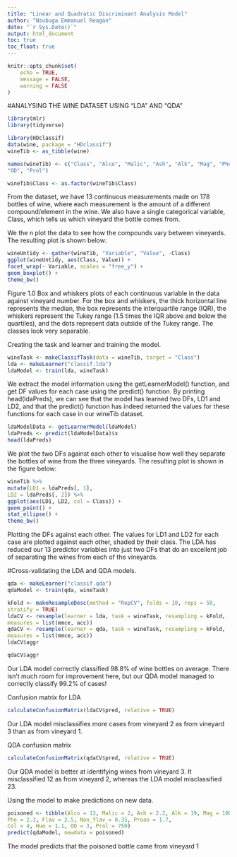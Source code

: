 ---
title: "Linear and Quadratic Discriminant Analysis Model"
author: "Nsubuga Emmanuel Reagan"
date: "`r Sys.Date()`"
output: html_document
toc: true
toc_float: true
---

```{r setup, include=FALSE}
knitr::opts_chunk$set(
	echo = TRUE,
	message = FALSE,
	warning = FALSE
)
```

#ANALYSING THE WINE DATASET USING "LDA" AND "QDA"

<!--# loading packages -->

```{r echo=FALSE, message=FALSE, warning=FALSE}
library(mlr)
library(tidyverse)
```

<!--# loading and exploring the wine dataset -->

```{r echo=FALSE, message=FALSE, warning=FALSE}
library(HDclassif)
data(wine, package = "HDclassif")
wineTib <- as_tibble(wine)
```

<!--# Cleaning the dataset -->

```{r echo=FALSE, message=FALSE, warning=FALSE}
names(wineTib) <- c("Class", "Alco", "Malic", "Ash", "Alk", "Mag", "Phe", "Flav", "Non_flav", "Proan", "Col", "Hue",
"OD", "Prol")

wineTib$Class <- as.factor(wineTib$Class)
```

From the dataset, we have 13 continuous measurements made on 178 bottles of wine, where each measurement is the amount of a different compound/element in the wine. We also have a single categorical variable, Class, which tells us which vineyard the bottle comes from.

We the n plot the data to see how the compounds vary between vineyards. The resulting plot is shown below:

<!--# Creating untidy tibble for plotting -->

```{r echo=FALSE, message=FALSE, warning=FALSE}
wineUntidy <- gather(wineTib, "Variable", "Value", -Class)
ggplot(wineUntidy, aes(Class, Value)) +
facet_wrap(~ Variable, scales = "free_y") +
geom_boxplot() +
theme_bw()
```

Figure 1.0 Box and whiskers plots of each continuous variable in the data against vineyard number. For the box and whiskers, the thick horizontal line represents the median, the box represents the interquartile range (IQR), the whiskers represent the Tukey range (1.5 times the IQR above and below the quartiles), and the dots represent data outside of the Tukey range. The classes look very separable.

Creating the task and learner and training the model.

```{r echo=FALSE, message=FALSE, warning=FALSE}
wineTask <- makeClassifTask(data = wineTib, target = "Class")
lda <- makeLearner("classif.lda")
ldaModel <- train(lda, wineTask)
```

We extract the model information using the getLearnerModel() function, and get DF values for each case using the predict() function. By printing head(ldaPreds), we can see that the model has learned two DFs, LD1 and LD2, and that the predict() function has indeed returned the values for these functions for each case in our wineTib dataset.

```{r echo=FALSE, message=FALSE, warning=FALSE}
ldaModelData <- getLearnerModel(ldaModel)
ldaPreds <- predict(ldaModelData)$x
head(ldaPreds)

```

We plot the two DFs against each other to visualise how well they separate the bottles of wine from the three vineyards. The resulting plot is shown in the figure below:

```{r echo=FALSE, message=FALSE, warning=FALSE}
wineTib %>%
mutate(LD1 = ldaPreds[, 1],
LD2 = ldaPreds[, 2]) %>%
ggplot(aes(LD1, LD2, col = Class)) +
geom_point() +
stat_ellipse() +
theme_bw()
```

Plotting the DFs against each other. The values for LD1 and LD2 for each case are plotted against each other, shaded by their class. The LDA has reduced our 13 predictor variables into just two DFs that do an excellent job of separating the wines from each of the vineyards.

#Cross-validating the LDA and QDA models.

```{r echo=FALSE, message=FALSE, warning=FALSE}
qda <- makeLearner("classif.qda")
qdaModel <- train(qda, wineTask)

kFold <- makeResampleDesc(method = "RepCV", folds = 10, reps = 50,
stratify = TRUE)
ldaCV <- resample(learner = lda, task = wineTask, resampling = kFold,
measures = list(mmce, acc))
qdaCV <- resample(learner = qda, task = wineTask, resampling = kFold,
measures = list(mmce, acc))
ldaCV$aggr
```

```{r echo=FALSE, message=FALSE, warning=FALSE}
qdaCV$aggr
```

Our LDA model correctly classified 98.8% of wine bottles on average. There isn't much room for improvement here, but our QDA model managed to correctly classify 99.2% of cases!

Confusion matrix for LDA

```{r echo=FALSE, message=FALSE, warning=FALSE}
calculateConfusionMatrix(ldaCV$pred, relative = TRUE)
```

Our LDA model misclassifies more cases from vineyard 2 as from vineyard 3 than as from vineyard 1.

QDA confusion matrix

```{r echo=FALSE, message=FALSE, warning=FALSE}
calculateConfusionMatrix(qdaCV$pred, relative = TRUE)
```

Our QDA model is better at identifying wines from vineyard 3. It misclassified 12 as from vineyard 2, whereas the LDA model misclassified 23.

Using the model to make predictions on new data.

```{r echo=FALSE, message=FALSE, warning=FALSE}
poisoned <- tibble(Alco = 13, Malic = 2, Ash = 2.2, Alk = 19, Mag = 100,
Phe = 2.3, Flav = 2.5, Non_flav = 0.35, Proan = 1.7,
Col = 4, Hue = 1.1, OD = 3, Prol = 750)
predict(qdaModel, newdata = poisoned)
```

The model predicts that the poisoned bottle came from vineyard 1
